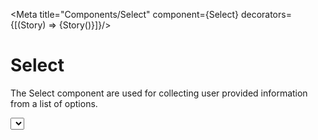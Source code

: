
<Meta title="Components/Select" component={Select}  decorators={[(Story) => <LensProvider>{Story()}</LensProvider>]}/>

# Select

The Select component are used for collecting user provided information from a list of options.

<Canvas>
  <Select
    defaultValue="2"
    name="input"
    options={[
      {
        label: 'Option1',
        value: '1'
      },
      {
        label: 'Option2',
        value: '2'
      },
      {
        label: 'Option3',
        value: '3'
      }
    ]}
  />
</Canvas>

## Properties

**Note:** ValueType must be string, number or boolean.

|Property|Type|Default Value|Description|Required|
|---|---|---|---|---|
|options|`Array<ISelectOption> \| Array<ISelectGroupedOption>`|-|The options to display in the select.|Yes|
|name|string|undefined|The name of the input|No|
|isSearchable|boolean|false|Whether the select can be searched.|No|
|isMulti|boolean|false|Whether the select can be selected multiple times.|No|
|isRtl|boolean|false|Whether the select is right to left.|No|
|placeholder|string|-|The placeholder text to display when the select is empty.|No|
|value|ValueType|-|Value of the input|No|
|isLoading|boolean|false|If true, the select will be loading|No|
|defaultValue|ValueType|undefined|Default value of the input|No|
|onChange|`function(ValueType,ChangeEvent)`|undefined|Callback for when the input changes|No|
|onBlur |`function(FocusEvent)`|undefined|Callback for when the input loses focus|No|
|tabIndex|number|undefined|The tab index of the input|No|
|disabled|boolean|undefined|Whether the input is disabled|No|
|autoFocus|boolean|undefined|Whether the input should be focused on mount|No|
|isError|boolean|undefined|Whether the input is in an error state|No|
|formatGroupLabel|`function(ISelectGroupedOption)`|undefined|Function to format the group label|No|
|formatOptionLabel|`function(ISelectOption,ValueType)`|undefined|Function to format the option label|No|
|menuPortalTarget|HTMLElement|undefined|The element to render the menu portal to|No|
|testingID| string | undefined | The id used for testing purposes.<br/>`<div data-testid="my-test-id"/>` |No|


### ISelectOption (Object)

|Property|Type|Default Value|Description|Required|
|---|---|---|---|---|
|label|ReactNode|-|The label of the option|Yes|
|value|ValueType|-|The value of the option|Yes|
|isFixed|boolean|false|Whether the option is fixed|No|
|isDisabled|boolean|false|Whether the option is disabled|No|

### ISelectGroupedOption (Object)

|Property|Type|Default Value|Description|Required|
|---|---|---|---|---|
|label|string|-|The label of the group|Yes|
|options|`Array<ISelectOption>`|-|The options of the group|Yes|



